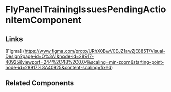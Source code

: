 <!-- fly-panel-training-issues-pending-action-item.stories.mdx -->


<Meta title="QTD Components/evaluation/training-issues/fly-panel-training-issues-pending-action-item/README" component={FlyPanelTrainingIssuesPendingActionItemComponent} />

# FlyPanelTrainingIssuesPendingActionItemComponent

<ArgsTable of={FlyPanelTrainingIssuesPendingActionItemComponent} />

## Links

[Figma] (https://www.figma.com/proto/URhX0BwV0EJZ1awZjE885T/Visual-Design?page-id=0%3A1&node-id=28917-40925&viewport=244%2C48%2C0.04&scaling=min-zoom&starting-point-node-id=28917%3A40925&content-scaling=fixed)

## Related Components
